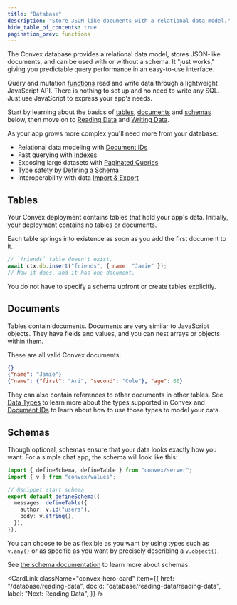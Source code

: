 ```yaml
---
title: "Database"
description: "Store JSON-like documents with a relational data model."
hide_table_of_contents: true
pagination_prev: functions
---
```


The Convex database provides a relational data model, stores JSON-like
documents, and can be used with or without a schema. It "just works," giving you
predictable query performance in an easy-to-use interface.

Query and mutation [functions](/docs/functions.mdx) read and write data through
a lightweight JavaScript API. There is nothing to set up and no need to write
any SQL. Just use JavaScript to express your app's needs.

Start by learning about the basics of [tables](#tables), [documents](#documents)
and [schemas](#schemas) below, then move on to
[Reading Data](/docs/database/reading-data/reading-data.mdx) and
[Writing Data](/docs/database/writing-data.mdx).

As your app grows more complex you'll need more from your database:

- Relational data modeling with [Document IDs](/docs/database/document-ids.mdx)
- Fast querying with [Indexes](/docs/database/reading-data/indexes/indexes.md)
- Exposing large datasets with
  [Paginated Queries](/docs/database/pagination.mdx)
- Type safety by [Defining a Schema](/docs/database/schemas.mdx)
- Interoperability with data
  [Import & Export](docs/database/import-export/import-export.mdx)

## Tables

Your Convex deployment contains tables that hold your app's data. Initially,
your deployment contains no tables or documents.

Each table springs into existence as soon as you add the first document to it.

```javascript
// `friends` table doesn't exist.
await ctx.db.insert("friends", { name: "Jamie" });
// Now it does, and it has one document.
```

You do not have to specify a schema upfront or create tables explicitly.

## Documents

Tables contain documents. Documents are very similar to JavaScript objects. They
have fields and values, and you can nest arrays or objects within them.

These are all valid Convex documents:

```json
{}
{"name": "Jamie"}
{"name": {"first": "Ari", "second": "Cole"}, "age": 60}
```

They can also contain references to other documents in other tables. See
[Data Types](/docs/database/types.md) to learn more about the types supported in
Convex and [Document IDs](/docs/database/document-ids.mdx) to learn about how to
use those types to model your data.

## Schemas

Though optional, schemas ensure that your data looks exactly how you want. For a
simple chat app, the schema will look like this:

```typescript
import { defineSchema, defineTable } from "convex/server";
import { v } from "convex/values";

// @snippet start schema
export default defineSchema({
  messages: defineTable({
    author: v.id("users"),
    body: v.string(),
  }),
});
```

You can choose to be as flexible as you want by using types such as `v.any()` or
as specific as you want by precisely describing a `v.object()`.

See [the schema documentation](/docs/database/schemas.mdx) to learn more about
schemas.

<CardLink
  className="convex-hero-card"
  item={{
    href: "/database/reading-data",
    docId: "database/reading-data/reading-data",
    label: "Next: Reading Data",
  }}
/>

<StackPosts query="database" />
